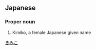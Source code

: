 ==Japanese==
{{ja-kanjitab|己|実|子}}

===Proper noun===
{{ja-pos|proper|きみこ}}
# Kimiko, a female Japanese given name

[[Category:Japanese female given names|きみこ]]